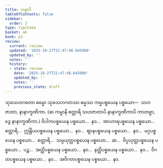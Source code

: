 ```yaml
---
title: ကမ္မာဒိ
tableOfContents: false
sidebar:
  order: 3
type: tipitaka
basket: ab
book: p2
review:
  current: review
  updated: '2025-10-27T21:47:48.645000'
  updated_by: ''
  notes: ''
  history:
  - state: review
    date: '2025-10-27T21:47:48.645000'
    updated_by: ''
    notes: ''
    previous_state: draft
---
```



<ReviewStatus review={frontmatter.review} showDetails={true} />

<HypothesisAnnotation frontmatter={frontmatter} />

<DynamicBreadcrumb />

<Division number="175" book="p2" e="ch" v="38" p="435">

<Paragraph number="4462" book="p2">
သုခသဟဂတော ဓမ္မော သုခသဟဂတဿ ဓမ္မဿ ကမ္မပစ္စယေန ပစ္စယော—  သဟဇာတာ, နာနာက္ခဏိကာ. (ဆ ကမ္မာနိ စတ္တာရိ သဟဇာတာပိ နာနာက္ခဏိကာပိ ကာတဗ္ဗာ, ဒွေ နာနာက္ခဏိကာ.) ဝိပါကပစ္စယေန ပစ္စယော…  နဝ…  အာဟာရပစ္စယေန ပစ္စယော…  စတ္တာရိ…  ဣန္ဒြိယပစ္စယေန ပစ္စယော…  နဝ…  ဈာနပစ္စယေန ပစ္စယော…  နဝ…  မဂ္ဂပစ္စယေန ပစ္စယော…  စတ္တာရိ…  သမ္ပယုတ္တပစ္စယေန ပစ္စယော…  ဆ…  ဝိပ္ပယုတ္တပစ္စယေန ပစ္စယော…  ပဉ္စ…  အတ္ထိပစ္စယေန ပစ္စယော…  နဝ…  နတ္ထိပစ္စယေန ပစ္စယော…  နဝ…  ဝိဂတပစ္စယေန ပစ္စယော…  နဝ…  အဝိဂတပစ္စယေန ပစ္စယော…  နဝ.
</Paragraph>
</Division>